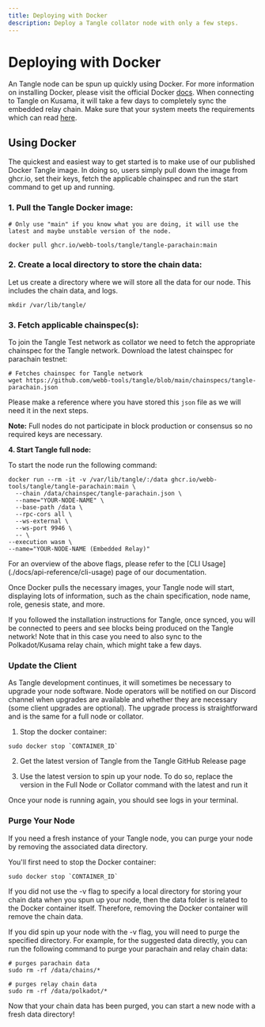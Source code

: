 ```yaml
---
title: Deploying with Docker
description: Deploy a Tangle collator node with only a few steps.
---
```



# Deploying with Docker

An Tangle node can be spun up quickly using Docker. For more information on installing Docker,
please visit the official Docker [docs](https://docs.docker.com/get-docker/). When connecting to Tangle on Kusama, it will take a few days to completely
sync the embedded relay chain. Make sure that your system meets the requirements which can read [here](/docs/tangle-network/node-operators/requirements).

## Using Docker

The quickest and easiest way to get started is to make use of our published Docker Tangle image. In doing so, users simply pull down the image from ghcr.io,
set their keys, fetch the applicable chainspec and run the start command to get up and running.

### **1. Pull the Tangle Docker image:**

```
# Only use "main" if you know what you are doing, it will use the latest and maybe unstable version of the node.

docker pull ghcr.io/webb-tools/tangle/tangle-parachain:main
```

### **2. Create a local directory to store the chain data:**

Let us create a directory where we will store all the data for our node. This includes the chain data, and logs.

```
mkdir /var/lib/tangle/
```

### **3. Fetch applicable chainspec(s):**

To join the Tangle Test network as collator we need to fetch the appropriate chainspec for the Tangle network.
Download the latest chainspec for parachain testnet:

```
# Fetches chainspec for Tangle network
wget https://github.com/webb-tools/tangle/blob/main/chainspecs/tangle-parachain.json
```

Please make a reference where you have stored this `json` file as we will need it in the next steps.

**Note:** Full nodes do not participate in block production or consensus so no required keys are necessary.

**4. Start Tangle full node:**

To start the node run the following command:

```
docker run --rm -it -v /var/lib/tangle/:/data ghcr.io/webb-tools/tangle/tangle-parachain:main \
  --chain /data/chainspec/tangle-parachain.json \
  --name="YOUR-NODE-NAME" \
  --base-path /data \
  --rpc-cors all \
  --ws-external \
  --ws-port 9946 \
  -- \
--execution wasm \
--name="YOUR-NODE-NAME (Embedded Relay)"
```

<Callout type="info">
  For an overview of the above flags, please refer to the [CLI Usage](./docs/api-reference/cli-usage) page of our documentation.
</Callout>

Once Docker pulls the necessary images, your Tangle node will start, displaying lots of information,
such as the chain specification, node name, role, genesis state, and more.

If you followed the installation instructions for Tangle, once synced, you will be connected to peers and see
blocks being produced on the Tangle network! Note that in this case you need to also sync to the Polkadot/Kusama
relay chain, which might take a few days.

### Update the Client

As Tangle development continues, it will sometimes be necessary to upgrade your node software. Node operators will be notified
on our Discord channel when upgrades are available and whether they are necessary (some client upgrades are optional).
The upgrade process is straightforward and is the same for a full node or collator.

1. Stop the docker container:

```
sudo docker stop `CONTAINER_ID`
```

2. Get the latest version of Tangle from the Tangle GitHub Release page

3. Use the latest version to spin up your node. To do so, replace the version in the Full Node or Collator command with the latest and run it

Once your node is running again, you should see logs in your terminal.

### Purge Your Node

If you need a fresh instance of your Tangle node, you can purge your node by removing the associated data directory.

You'll first need to stop the Docker container:

```
sudo docker stop `CONTAINER_ID`
```

If you did not use the -v flag to specify a local directory for storing your chain data when you spun up your node, then the data folder is related
to the Docker container itself. Therefore, removing the Docker container will remove the chain data.

If you did spin up your node with the -v flag, you will need to purge the specified directory. For example, for the suggested data directly,
you can run the following command to purge your parachain and relay chain data:

```
# purges parachain data
sudo rm -rf /data/chains/*
```

```
# purges relay chain data
sudo rm -rf /data/polkadot/*
```

Now that your chain data has been purged, you can start a new node with a fresh data directory!
